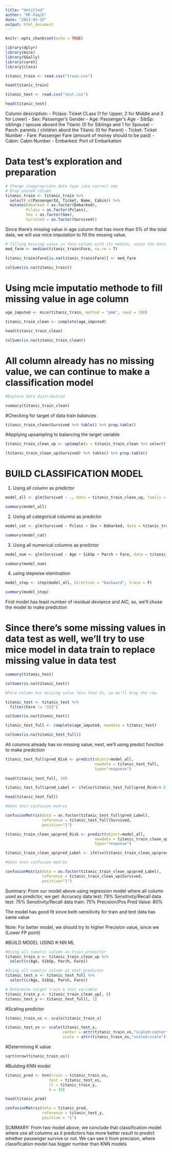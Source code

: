---
title: "Untitled"
author: "MF-Faqih"
date: "2023-03-15"
output: html_document
---

```{r setup, include=FALSE}
knitr::opts_chunk$set(echo = TRUE)
```

```{r}
library(dplyr)
library(mice)
library(GGally)
library(caret)
library(class)
```

```{r cars}
titanic_train <- read.csv("train.csv")

head(titanic_train)
```

```{r}
titanic_test <- read.csv("test.csv")

head(titanic_test)
```

Column description:
- Pclass: Ticket CLass (1 for Upper, 2 for Middle and 3 for Lower)
- Sex: Passenger's Gender
- Age: Passenger's Age
- SibSp: siblings / spouse aboard the Titanic (0 for Siblings and 1 for Spouse)
- Parch: parents / children abord the Titanic (0 for Parent)
- Ticket: Ticket Number
- Fare: Passenger Fare (amount of money should to be paid)
- Cabin: Cabin Number
- Embarked: Port of Embarkation


# Data test's exploration and preparation
```{r}
# Change inappropriate data type into correct one
# Drop unused column
titanic_train <- titanic_train %>% 
  select(-c(PassengerId, Ticket, Name, Cabin)) %>% 
  mutate(Embarked = as.factor(Embarked),
         Pclass = as.factor(Pclass),
         Sex = as.factor(Sex),
         Survived = as.factor(Survived))
```


Since there's missing value in age column that has more than 5% of the total data, we will use mice imputation to fill the missing value.

```{r}
# filling missing value in fare column with its median, since the data has skew
med_fare <- median(titanic_train$Fare, na.rm = T)
```

```{r}
titanic_train$Fare[is.na(titanic_train$Fare)] <- med_fare
```

```{r}
colSums(is.na(titanic_train))
```

# Using mcie imputatio methode to fill missing value in age column
```{r}
age_imputed <- mice(titanic_train, method = "pmm", seed = 100)
```

```{r}
titanic_train_clean <- complete(age_imputed)
```

```{r}
head(titanic_train_clean)
```

```{r}
colSums(is.na(titanic_train_clean))
```

# All column already has no missing value, we can continue to make a classification model
```{r}
#Explore data distribution

summary(titanic_train_clean)
```

#Checking for target of data train balances
```{r}
titanic_train_clean$Survived %>% table() %>% prop.table()
```

#Applying upsampling to balancing the target variable
```{r}
titanic_train_clean_up <- upSample(x = titanic_train_clean %>% select(-Survived), y = titanic_train_clean$Survived , yname = "Survived")
```

```{r}
(titanic_train_clean_up$Survived) %>% table() %>% prop.table()
```


# BUILD CLASSIFICATION MODEL
1. Using all column as predictor
```{r}
model_all <- glm(Survived ~ ., data = titanic_train_clean_up, family = binomial)
```

```{r}
summary(model_all)
```

2. Using all categorical columns as predictor
```{r}
model_cat <- glm(Survived ~ Pclass + Sex + Embarked, data = titanic_train_clean_up, family = binomial)
```

```{r}
summary(model_cat)
```

3. Using all numerical columns as predictor
```{r}
model_num <- glm(Survived ~ Age + SibSp + Parch + Fare, data = titanic_train_clean_up, family = binomial)
```

```{r}
summary(model_num)
```

4. using stepwise elemination
```{r}
model_step <- step(model_all, direction = "backward", trace = F)
```

```{r}
summary(model_step)
```

First model has least number of residual deviance and AIC, so, we'll chose the model to make prediction

# Since there's some missing values in data test as well, we'll try to use mice model in data train to replace missing value in data test
```{r}
summary(titanic_test)
```

```{r}
colSums(is.na(titanic_test))
```

```{r}
#Fare column has missing value less than 5%, so we'll drop the row

titanic_test <- titanic_test %>% 
  filter(Fare != "153")
```

```{r}
colSums(is.na(titanic_test))
```

```{r}
titanic_test_full <- complete(age_imputed, newdata = titanic_test)
```

```{r}
colSums(is.na(titanic_test_full))
```

All columns already has no missing value, next, we'll using predict function to make prediction
```{r}
titanic_test_full$pred_Risk <- predict(object=model_all,
                                       newdata = titanic_test_full,
                                       type="response")
  
head(titanic_test_full, 10)
```

```{r}
titanic_test_full$pred_Label <- ifelse(titanic_test_full$pred_Risk>0.5,1,0)

head(titanic_test_full)
```

```{r}
#data test confusion matrix

confusionMatrix(data = as.factor(titanic_test_full$pred_Label),
                reference = titanic_test_full$Survived,
                positive="1")
```

```{r}
titanic_train_clean_up$pred_Risk <- predict(object=model_all,
                                       newdata = titanic_train_clean_up,
                                       type="response")
```

```{r}
titanic_train_clean_up$pred_Label <- ifelse(titanic_train_clean_up$pred_Risk>0.5,1,0)
```


```{r}
#data test confusion matrix

confusionMatrix(data = as.factor(titanic_train_clean_up$pred_Label),
                reference = titanic_train_clean_up$Survived,
                positive="1")
```


Summary:
From our model above using regression model where all column used as predictor, we get:
Accuracy data test: 79%
Sensitivity/Recall data test: 75%
Sensitivity/Recall data train: 75%
Precision/Pos Pred Value: 80%

The model has good fit since both sensitivity for train and test data has same value

Note: For better model, we should try to higher Precision value, since we (Lower FP point)


#BUILD MODEL USING K-NN ML
```{r}
#Using all numeric column as train predictor
titanic_train_x <- titanic_train_clean_up %>% 
  select(c(Age, SibSp, Parch, Fare))
```

```{r}
#Using all numeric column as test predictor
titanic_test_x <- titanic_test_full %>% 
  select(c(Age, SibSp, Parch, Fare))
```

```{r}
# Determine target train & test variable
titanic_train_y <- titanic_train_clean_up[, 8]
titanic_test_y <- titanic_test_full[, 1]
```

#Scaling predictor
```{r}
titanic_train_xs <- scale(titanic_train_x)

titanic_test_xs <- scale(titanic_test_x,
                         center = attr(titanic_train_xs,"scaled:center"),
                         scale = attr(titanic_train_xs,"scaled:scale"))
```

#Determining K value
```{r}
sqrt(nrow(titanic_train_xs))
```

#Building KNN model
```{r}
titanic_pred <- knn(train = titanic_train_xs, 
                   test = titanic_test_xs, 
                   cl = titanic_train_y, 
                   k = 33)

head(titanic_pred)
```

```{r}
confusionMatrix(data = titanic_pred, 
                reference = titanic_test_y, 
                positive = "1")
```

SUMMARY:
From two model above, we conclude that classification model where use all columns as it predictors has more better result to predict whether passenger survive or not. We can see it from precision, where classification model has bigger number than KNN models
